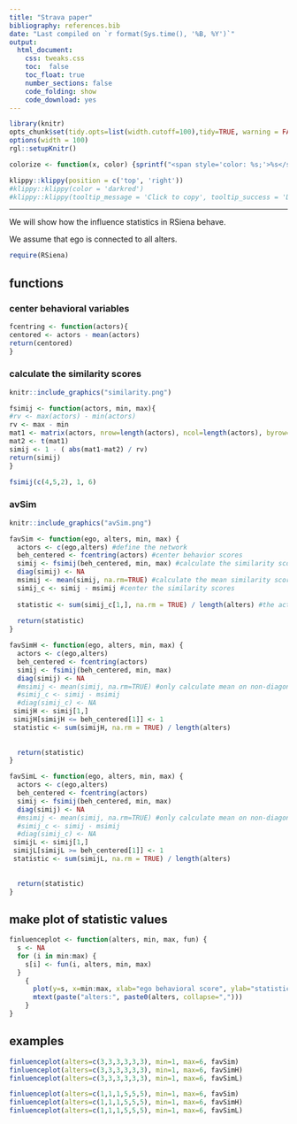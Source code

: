 ```yaml
---
title: "Strava paper"
bibliography: references.bib
date: "Last compiled on `r format(Sys.time(), '%B, %Y')`"
output: 
  html_document:
    css: tweaks.css
    toc:  false
    toc_float: true
    number_sections: false
    code_folding: show
    code_download: yes
---
```


```r
library(knitr)
opts_chunk$set(tidy.opts=list(width.cutoff=100),tidy=TRUE, warning = FALSE, results="hold", message = FALSE,comment = "#>", cache=TRUE, class.source=c("test"), class.output=c("test2"))
options(width = 100)
rgl::setupKnitr()

colorize <- function(x, color) {sprintf("<span style='color: %s;'>%s</span>", color, x) }

```

```r
klippy::klippy(position = c('top', 'right'))
#klippy::klippy(color = 'darkred')
#klippy::klippy(tooltip_message = 'Click to copy', tooltip_success = 'Done')
```

----  

We will show how the influence statistics in RSiena behave. 

We assume that ego is connected to all alters. 


```r
require(RSiena)
```

## functions


### center behavioral variables

```r

fcentring <- function(actors){
centored <- actors - mean(actors)
return(centored)
}

```

### calculate the similarity scores

```r
knitr::include_graphics("similarity.png")

```


```r
fsimij <- function(actors, min, max){
#rv <- max(actors) - min(actors)
rv <- max - min
mat1 <- matrix(actors, nrow=length(actors), ncol=length(actors), byrow=TRUE)
mat2 <- t(mat1)
simij <- 1 - ( abs(mat1-mat2) / rv)
return(simij)
}
```



```r
fsimij(c(4,5,2), 1, 6)
```

### avSim

```r
knitr::include_graphics("avSim.png")

```

```r
favSim <- function(ego, alters, min, max) {
  actors <- c(ego,alters) #define the network
  beh_centered <- fcentring(actors) #center behavior scores
  simij <- fsimij(beh_centered, min, max) #calculate the similarity scores
  diag(simij) <- NA
  msimij <- mean(simij, na.rm=TRUE) #calculate the mean similarity score. only calculate mean on non-diagonal cells??!! ##only for each dyads once? 
  simij_c <- simij - msimij #center the similarity scores
  
  statistic <- sum(simij_c[1,], na.rm = TRUE) / length(alters) #the actual statistic
  
  return(statistic)
}
```

```r
favSimH <- function(ego, alters, min, max) {
  actors <- c(ego,alters)
  beh_centered <- fcentring(actors)
  simij <- fsimij(beh_centered, min, max)
  diag(simij) <- NA
  #msimij <- mean(simij, na.rm=TRUE) #only calculate mean on non-diagonal cells??!!
  #simij_c <- simij - msimij
  #diag(simij_c) <- NA 
 simijH <- simij[1,]
 simijH[simijH <= beh_centered[1]] <- 1
 statistic <- sum(simijH, na.rm = TRUE) / length(alters)
  
 
  return(statistic)
}
```

```r
favSimL <- function(ego, alters, min, max) {
  actors <- c(ego,alters)
  beh_centered <- fcentring(actors)
  simij <- fsimij(beh_centered, min, max)
  diag(simij) <- NA
  #msimij <- mean(simij, na.rm=TRUE) #only calculate mean on non-diagonal cells??!!
  #simij_c <- simij - msimij
  #diag(simij_c) <- NA 
 simijL <- simij[1,]
 simijL[simijL >= beh_centered[1]] <- 1
 statistic <- sum(simijL, na.rm = TRUE) / length(alters)
  
 
  return(statistic)
}
```


## make plot of statistic values 



```r
finluenceplot <- function(alters, min, max, fun) {
  s <- NA
  for (i in min:max) {
    s[i] <- fun(i, alters, min, max)
  }
    {
      plot(y=s, x=min:max, xlab="ego behavioral score", ylab="statistic", ylim=c(-1,1))
      mtext(paste("alters:", paste0(alters, collapse=",")))
    }
}
```

## examples

```r
finluenceplot(alters=c(3,3,3,3,3,3), min=1, max=6, favSim)
finluenceplot(alters=c(3,3,3,3,3,3), min=1, max=6, favSimH)
finluenceplot(alters=c(3,3,3,3,3,3), min=1, max=6, favSimL)


```

```r
finluenceplot(alters=c(1,1,1,5,5,5), min=1, max=6, favSim)
finluenceplot(alters=c(1,1,1,5,5,5), min=1, max=6, favSimH)
finluenceplot(alters=c(1,1,1,5,5,5), min=1, max=6, favSimL)
```
